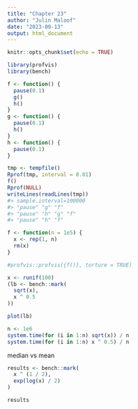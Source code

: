 ```yaml
---
title: "Chapter 23"
author: "Julin Maloof"
date: "2023-09-13"
output: html_document
---
```


```r
knitr::opts_chunk$set(echo = TRUE)
```

```r
library(profvis)
library(bench)
```
```r
f <- function() {
  pause(0.1)
  g()
  h()
}
g <- function() {
  pause(0.1)
  h()
}
h <- function() {
  pause(0.1)
}
```

```r
tmp <- tempfile()
Rprof(tmp, interval = 0.01)
f()
Rprof(NULL)
writeLines(readLines(tmp))
#> sample.interval=100000
#> "pause" "g" "f" 
#> "pause" "h" "g" "f" 
#> "pause" "h" "f" 
```

```r
f <- function(n = 1e5) {
  x <- rep(1, n)
  rm(x)
}
```

```r
#profvis::profvis({f()}, torture = TRUE)
```

```r
x <- runif(100)
(lb <- bench::mark(
  sqrt(x),
  x ^ 0.5
))

```

```r
plot(lb)
```
```r
n <- 1e6
system.time(for (i in 1:n) sqrt(x)) / n
system.time(for (i in 1:n) x ^ 0.5) / n
```
median vs mean

```r

results <- bench::mark(
  x ^ (1 / 2),
  exp(log(x) / 2)
)

results
```

